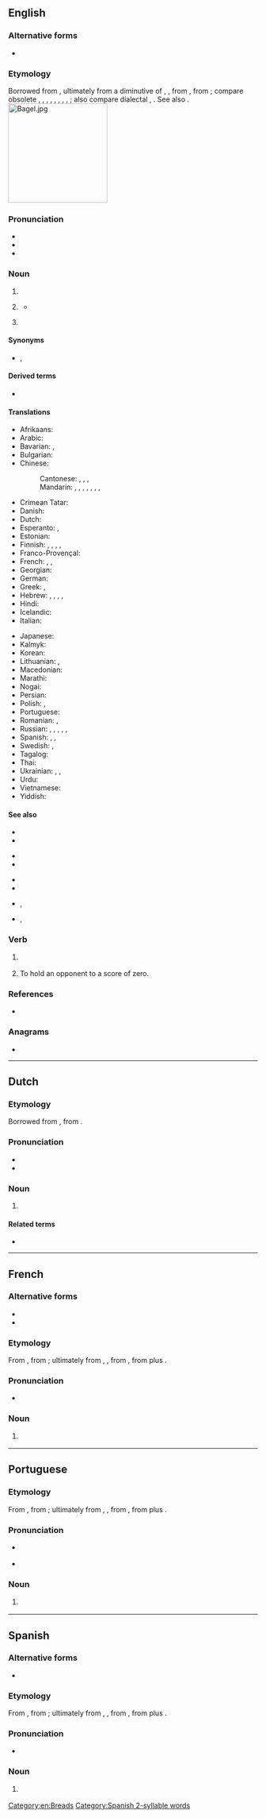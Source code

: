 {{also|Bagel}}
==English==
{{wikipedia}}

===Alternative forms===
* {{l|en|beigel}} {{qualifier|UK}}

===Etymology===
{{PIE root|en|bʰewgʰ}}
Borrowed from {{bor|en|yi|בייגל}}, ultimately from a diminutive of {{der|en|gmh|bouc}}, {{m|gmh|boug-||ring, bracelet}}, from {{der|en|goh|boug||ring}}, from {{der|en|gem-pro|*baugaz||ring}}; compare obsolete {{cog|en|bee|gloss=ring, metal ring, bracelet}}, {{cog|enm|bege}}, {{m|enm|beh}}, {{cog|ang|bēag}}, {{m|ang|bēah}}, {{cog|ofs|bāg}}, {{cog|osx|bōg}}, {{cog|gml|bōg}}, {{cog|non|baugr}}; also compare dialectal {{cog|AG.|Beugel}}, {{m|de|Beigel}}. See also {{m|en|beag}}.
[[File:Bagel.jpg|200px|right]]

===Pronunciation===
* {{IPA|en|/ˈbeɪɡəl/|[ˈbe̞ɪ̯ɡɫ̩]}}
* {{audio|en|en-us-bagel.ogg|Audio (US)}}
* {{rhymes|en|eɪɡəl}}

===Noun===
{{en-noun}}

# {{l|en|A [[toroidal]] [[bread roll]] that is [[boil]]ed before it is [[bake]]d.}}
# {{lb|en|tennis|slang}} {{l|en|A [[score]] of 6-0 in a [[set]] (after the shape of a bagel, which looks like a zero).}}
#* {{quote-journal|en|date=January 30, 2011
|author=Piers Newbery
|title=Australian Open: Djokovic too good for Murray in final
|work=BBC
|url=http://news.bbc.co.uk/sport2/hi/tennis/9380511.stm
|page=
|passage=The Scot, who had been close to a two-set deficit in his semi-final against David Ferrer, avoided the dreaded bagel by seeing off a set point at 5-0 down before finally breaking the Djokovic serve to love as he began to go for his shots with the set seemingly gone.
}}
# {{lb|en|slang|ethnic slur|South Africa}} {{l|en|An overly [[materialistic]] and [[selfish]] [[young]] [[Jewish]] [[man]].}}

====Synonyms====
* {{sense|spoiled young Jewish man}} {{l|en|JAP}} {{qualifier|US|Autralia}}, {{l|en|kugel}} {{qualifier|South Africa}}

====Derived terms====
* {{l|en|bagel head}}

====Translations====
{{trans-top|toroidal bread roll that is boiled and then baked}}
* Afrikaans: {{l|af|bagel}}
* Arabic: {{t|ar|كَعْك|m}}
* Bavarian: {{t|bar|Beigl|m}}, {{t|bar|Beigel|m}}
* Bulgarian: {{t+|bg|геврек|m}}
* Chinese:
*: Cantonese: {{t|yue|比高包|tr=bei2 gou1 baau1}}, {{t|yue|比高|tr=bei2 gou1}}, {{t|yue|百吉圈|tr=baak3 gat1 hyun1}}, {{t|yue|小麥圈|tr=siu2 mak6 hyun1}}
*: Mandarin: {{t|cmn|貝果}}, {{t|cmn|贝果|tr=bèiguǒ}}, {{t|cmn|焙果|tr=bèiguǒ}}, {{t|cmn|培果|tr=péiguǒ}}, {{t|cmn|百吉圈|tr=bǎijí quān}}, {{t|cmn|百吉|tr=bǎijí}}, {{t+|cmn|麵包圈}}, {{t+|cmn|面包圈|tr=miànbāoquān}}
* Crimean Tatar: {{t|crh|qalaç}}
* Danish: {{t|da|bagel|c}}
* Dutch: {{t+|nl|bagel|f|m}}
* Esperanto: {{t|eo|kringo}}, {{t|eo|bagelo}}
* Estonian: {{t|et|soolakringel}}
* Finnish: {{t|fi|vesirinkeli}}, {{t|fi|bagelrinkeli}}, {{t|fi|bagelirinkeli}}, {{t+|fi|bagel}}, {{t|fi|bageli}}
* Franco-Provençal: {{t|frp|baguèl|m}}
* French: {{t+|fr|bagel|m}}, {{t+|fr|baguel|m}}, {{t+|fr|beguel|m}}
* Georgian: {{t|ka|ბლითი}}
* German: {{t+|de|Bagel|m}}
* Greek: {{t|el|μπέιγκελ|n}}, {{t+|el|κουλούρι|n}}
* Hebrew: {{t|he|בייגל|m}}, {{t|he|בֵּיְגֶּל|m|tr=béigel}}, {{t|he|בייגלה|m}}, {{t+|he|בֵּיְגָּלֶה|m|tr=béigale}}, {{t+|he|כַּעַךְ|m|tr=ká'akh}}
* Hindi: {{t|hi|बैगल रोटी|f}}
* Icelandic: {{t+|is|beygla|f}}
* Italian: {{t|it|bagel|m}}
{{trans-mid}}
* Japanese: {{t|ja|ベーグル|tr=bēguru}}
* Kalmyk: {{t|xal|тоһш}}
* Korean: {{t|ko|베이글}}
* Lithuanian: {{t|lt|beigelis|m}}, {{t|lt|didriestainis|m}}
* Macedonian: {{t|mk|ѓеврек|m}}
* Marathi: {{t|mr|बेगल|m}}
* Nogai: {{t|nog|тогаш}}
* Persian: {{t|fa|بیگل|tr=beygel}}
* Polish: {{t+|pl|bajgiel|m}}, {{t|pl|bajgeł|m}}
* Portuguese: {{t|pt|bagel|m}}
* Romanian: {{t+|ro|covrig|m}}, {{t|ro|bagel|m}}
* Russian: {{t+|ru|бу́блик|m}}, {{t+|ru|бара́нка|f}}, {{t+|ru|су́шка|f}}, {{qualifier|foreign style}} {{t+|ru|бейгл|m|tr=bɛjgl}}, {{t|ru|бе́йгель|m|tr=bɛ́jgelʹ}}, {{qualifier|semi-circle}} {{t+|ru|рога́лик|m}}
* Spanish: {{t|es|panecillo|m}}, {{t|es|bagel|m}}, {{t+|es|baguel|m}}
* Swedish: {{t+|sv|bagel|c}}, {{t|sv|beigel|c}}
* Tagalog: {{t|tl|beygel}}
* Thai: {{t|th|เบเกิล|tr=bee-gəən}}
* Ukrainian: {{t|uk|бейґл|m}}, {{t|uk|ба́йґель|m}}, {{t+|uk|бу́блик|m}}
* Urdu: {{t|ur|بیگل روٹی|f|tr=baigal roṭī}}
* Vietnamese: {{t|vi|bánh mì vòng}}
* Yiddish: {{t|yi|בייגל|m}}
{{trans-bottom}}

====See also====
{{top4}}
* {{l|en|Beuge}}
* {{l|en|beugen}}
{{mid4}}
* {{l|en|Beugung}}
* {{l|en|Biege}}
{{mid4}}
* {{l|en|biegen}}
* {{l|en|Biegung}}
{{mid4}}
* {{l|en|donut}}, {{l|en|doughnut}}
* {{l|en|torus}}, {{l|en|toroid}}
{{bottom}}

===Verb===
{{en-verb|bagell}}

# {{lb|en|tennis}} {{l|en|Achieve a [[score]] of 6-0 in a tennis [[set]].}}
# {{lb|en|sports}} To hold an opponent to a score of zero.

===References===
* {{R:Online Etymology Dictionary}}

===Anagrams===
* {{anagrams|en|a=abegl|Gable|gabel|gable|galbe|gleba}}

[[Category:en:Breads]]

----

==Dutch==

===Etymology===
Borrowed from {{bor|nl|en|bagel}}, from {{der|nl|yi|בייגל}}.

===Pronunciation===
* {{IPA|nl|/ˈbeː.ɡəl/}}
* {{hyphenation|nl|ba|gel}}

===Noun===
{{nl-noun|m|-s|bageltje}}

# {{l|en|bagel}} {{gloss|ring-shaped pastry}}

====Related terms====
* {{l|nl|beugel}}

----

==French==

===Alternative forms===
* {{l|fr|baguel}}
* {{l|fr|beguel}}

===Etymology===
{{PIE root|fr|bʰewgʰ}}
From {{bor|fr|en|bagel}}, from {{der|fr|yi|בייגל}}; ultimately from {{der|fr|gmh|bouc}}, {{m|gmh|boug-||ring, bracelet}}, from {{der|fr|goh|boug||ring}}, from {{der|fr|gem-pro|*baug-||ring}} plus {{m|gem-pro|*-il|pos=noun suffix}}.

===Pronunciation===
{{wikipedia|lang=fr}}
* {{fr-IPA|baguel|bégueul}}

===Noun===
{{fr-noun|m}}

# {{l|en|bagel}} {{gloss|toroidal bread roll}}

{{topics|fr|Breads}}

----

==Portuguese==

===Etymology===
{{PIE root|pt|bʰewgʰ}}
From {{bor|pt|en|bagel}}, from {{der|pt|yi|בייגל}}; ultimately from {{der|pt|gmh|bouc}}, {{m|gmh|boug-||ring, bracelet}}, from {{der|pt|goh|boug||ring}}, from {{der|pt|gem-pro|*baug-||ring}} plus {{m|gem-pro|*-il|pos=noun suffix}}.

===Pronunciation===
{{wikipedia|lang=pt}}
* {{a|BR}} {{IPA|pt|/ˈbɛjɡew/}}
* {{a|PT}} {{IPA|pt|/ˈbɛjɣɨl/}}

===Noun===
{{pt-noun|m|s}}

# {{l|en|bagel}} {{gloss|toroidal bread roll}}

{{topics|pt|Breads}}

----

==Spanish==

===Alternative forms===
* {{l|es|baguel}}

===Etymology===
{{PIE root|es|bʰewgʰ}}
From {{bor|es|en|bagel}}, from {{der|es|yi|בייגל}}; ultimately from {{der|es|gmh|bouc}}, {{m|gmh|boug-||ring, bracelet}}, from {{der|es|goh|boug||ring}}, from {{der|es|gem-pro|*baug-||ring}} plus {{m|gem-pro|*-il|pos=noun suffix}}.

===Pronunciation===
{{wikipedia|lang=es}}
* {{es-IPA|baguel}}

===Noun===
{{es-noun|m|bagels}}

# {{l|en|bagel}} {{gloss|toroidal bread roll}}

[[Category:Spanish 2-syllable words]]
{{topics|es|Breads}}